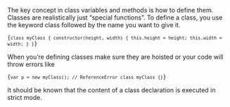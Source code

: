 

The key concept in class variables and methods is how to define them. Classes are realistically just “special functions”. To define a class, you use the keyword class followed by the name you want to give it.

<Code language="javascript" syntax={javascript}>{`
class myClass {
  constructor(height, width) {
    this.height = height;
    this.width = width;
  }
}
`}</Code>

When you’re defining classes make sure they are hoisted or your code will throw errors like

<Code language="javascript" syntax={javascript}>{`
var p = new myClass(); // ReferenceError
class myClass {}
`}</Code>

It should be known that the content of a class declaration is executed in strict mode.
